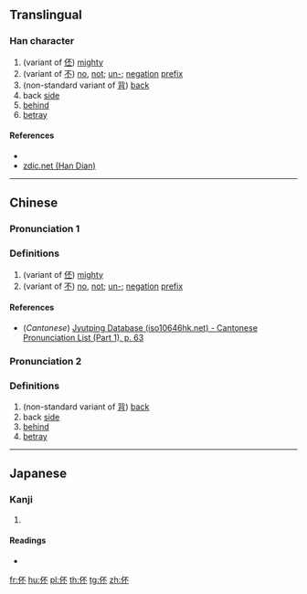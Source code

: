 ==Translingual==

===Han character===
{{Han char|rn=9|rad=人|as=04|sn=6|four=21290|canj=OMF|ids=⿰亻不}}

# (variant of [[伾]]) [[mighty]]
# (variant of [[不]]) [[no]], [[not]]; [[un-]]; [[negation]] [[prefix]]
# (non-standard variant of [[背]]) [[back]]
# back [[side]]
# [[behind]]
# [[betray]]

====References====
* {{Han ref|kx=0096.080|dkj=00446|hdz=10119.030|uh=4F13|ud=20243|bh=C9B8|bd=51640}}
* [http://www.zdic.net/zd/zi/ZdicE4ZdicBCZdic93.htm zdic.net (Han Dian)]

----

==Chinese==
{{zh-forms}}

===Pronunciation 1===
{{zh-pron
|m=pī
|c=pei1
|mc=
|oc=
|ma=
|cat=adv,pref
}}

===Definitions===
# (variant of [[伾]]) [[mighty]]
# (variant of [[不]]) [[no]], [[not]]; [[un-]]; [[negation]] [[prefix]]

====References====
* (''Cantonese'') [http://www.iso10646hk.net/jp/document/download.jsp Jyutping Database (iso10646hk.net) - Cantonese Pronunciation List (Part 1), p. 63]

===Pronunciation 2===
{{zh-pron
|m=bēi
|c=
|ma=
|cat=n,v,prep
}}

===Definitions===
# (non-standard variant of [[背]]) [[back]]
# back [[side]]
# [[behind]]
# [[betray]]

----

==Japanese==

===Kanji===
{{ja-kanji|grade=|rs=人04}}

# {{defn|lang=ja|sort=人04}}

====Readings====
* {{ja-readings|on=[[はい]] (hai), [[へ]] (he), [[ひ]] (hi)|kun=}}

[[fr:伓]]
[[hu:伓]]
[[pl:伓]]
[[th:伓]]
[[tg:伓]]
[[zh:伓]]